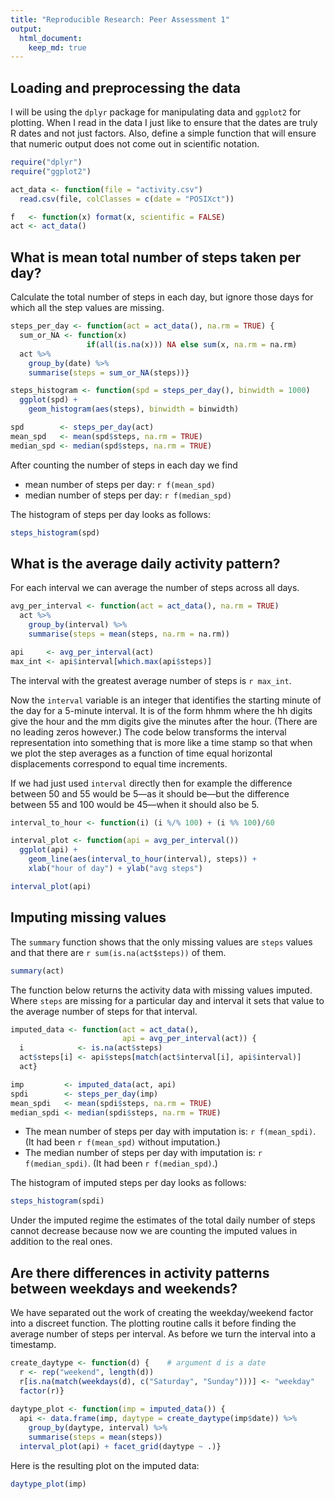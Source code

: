 ```yaml
---
title: "Reproducible Research: Peer Assessment 1"
output: 
  html_document:
    keep_md: true
---
```


## Loading and preprocessing the data

I will be using the `dplyr` package for manipulating data and
`ggplot2` for plotting. When I read in the data I just like to ensure
that the dates are truly R dates and not just factors. Also, define a
simple function that will ensure that numeric output does not come out
in scientific notation.

```r
require("dplyr")
require("ggplot2")

act_data <- function(file = "activity.csv")
  read.csv(file, colClasses = c(date = "POSIXct"))

f   <- function(x) format(x, scientific = FALSE)
act <- act_data()
```

## What is mean total number of steps taken per day?

Calculate the total number of steps in each day, but ignore those days
for which all the step values are missing.

```r
steps_per_day <- function(act = act_data(), na.rm = TRUE) {
  sum_or_NA <- function(x)
                 if(all(is.na(x))) NA else sum(x, na.rm = na.rm)
  act %>%
    group_by(date) %>%
    summarise(steps = sum_or_NA(steps))}

steps_histogram <- function(spd = steps_per_day(), binwidth = 1000)
  ggplot(spd) +
    geom_histogram(aes(steps), binwidth = binwidth)

spd        <- steps_per_day(act)
mean_spd   <- mean(spd$steps, na.rm = TRUE)
median_spd <- median(spd$steps, na.rm = TRUE)
````

After counting the number of steps in each day we find

 - mean number of steps per day: `r f(mean_spd)`
 - median number of steps per day: `r f(median_spd)`

The histogram of steps per day looks as follows:
```r
steps_histogram(spd)
```

## What is the average daily activity pattern?

For each interval we can average the number of steps across all days.

```r
avg_per_interval <- function(act = act_data(), na.rm = TRUE)
  act %>%
    group_by(interval) %>%
    summarise(steps = mean(steps, na.rm = na.rm))

api     <- avg_per_interval(act)
max_int <- api$interval[which.max(api$steps)]
```

The interval with the greatest average number of steps is
`r max_int`.

Now the `interval` variable is an integer that identifies the starting
minute of the day for a 5-minute interval. It is of the form hhmm
where the hh digits give the hour and the mm digits give the minutes
after the hour. (There are no leading zeros however.) The code below
transforms the interval representation into something that is more
like a time stamp so that when we plot the step averages as a function
of time equal horizontal displacements correspond to equal time
increments.

If we had just used `interval` directly then for example the
difference between 50 and 55 would be 5---as it should be---but the
difference between 55 and 100 would be 45---when it should also be 5.

```r
interval_to_hour <- function(i) (i %/% 100) + (i %% 100)/60

interval_plot <- function(api = avg_per_interval())
  ggplot(api) +
    geom_line(aes(interval_to_hour(interval), steps)) +
    xlab("hour of day") + ylab("avg steps")

interval_plot(api)
```

## Imputing missing values

The `summary` function shows that the only missing values are `steps`
values and that there are `r sum(is.na(act$steps))` of them.

```r
summary(act)
```

The function below returns the activity data with missing values
imputed. Where `steps` are missing for a particular day and interval
it sets that value to the average number of steps for that interval.

```r
imputed_data <- function(act = act_data(),
                         api = avg_per_interval(act)) { 
  i            <- is.na(act$steps)
  act$steps[i] <- api$steps[match(act$interval[i], api$interval)]
  act}

imp         <- imputed_data(act, api)
spdi        <- steps_per_day(imp)
mean_spdi   <- mean(spdi$steps, na.rm = TRUE)
median_spdi <- median(spdi$steps, na.rm = TRUE)
```

 - The mean number of steps per day with imputation is:
   `r f(mean_spdi)`. (It had been `r f(mean_spd)` without imputation.)
 - The median number of steps per day with imputation is:
   `r f(median_spdi)`. (It had been `r f(median_spd)`.)

The histogram of imputed steps per day looks as follows:
```r
steps_histogram(spdi)
```

Under the imputed regime the estimates of the total daily number of
steps cannot decrease because now we are counting the imputed values
in addition to the real ones.

## Are there differences in activity patterns between weekdays and weekends?

We have separated out the work of creating the weekday/weekend factor
into a discreet function. The plotting routine calls it before finding
the average number of steps per interval. As before we turn the
interval into a timestamp.

```r
create_daytype <- function(d) {    # argument d is a date
  r <- rep("weekend", length(d))
  r[is.na(match(weekdays(d), c("Saturday", "Sunday")))] <- "weekday"
  factor(r)}
  
daytype_plot <- function(imp = imputed_data()) {
  api <- data.frame(imp, daytype = create_daytype(imp$date)) %>%
    group_by(daytype, interval) %>%
    summarise(steps = mean(steps))
  interval_plot(api) + facet_grid(daytype ~ .)}
```

Here is the resulting plot on the imputed data:
```r
daytype_plot(imp)
```
